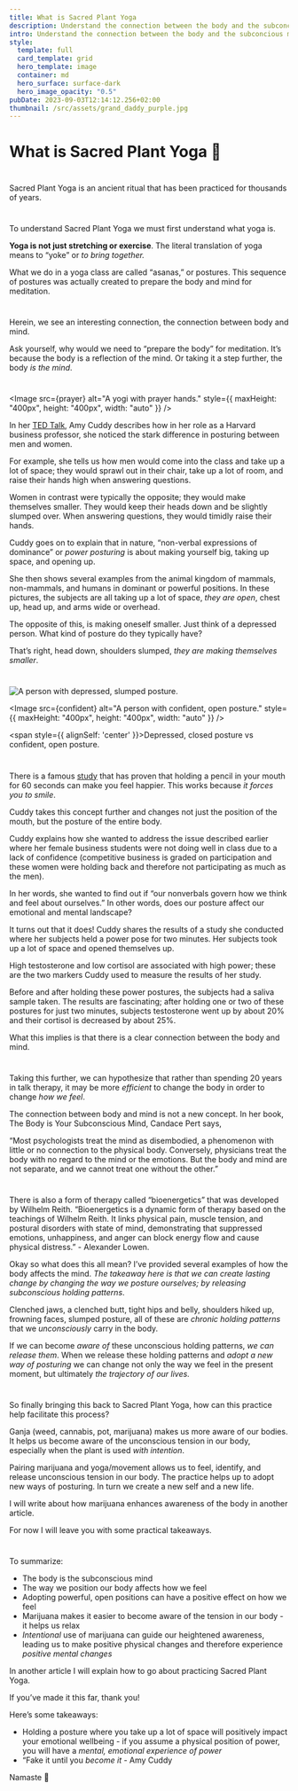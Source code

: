 ```yaml
---
title: What is Sacred Plant Yoga
description: Understand the connection between the body and the subconcious mind. And how cannabis can help you reprogram youself.
intro: Understand the connection between the body and the subconcious mind. And how cannabis can help you reprogram youself.
style:
  template: full
  card_template: grid
  hero_template: image
  container: md
  hero_surface: surface-dark
  hero_image_opacity: "0.5"
pubDate: 2023-09-03T12:14:12.256+02:00
thumbnail: /src/assets/grand_daddy_purple.jpg
---
```



# What is Sacred Plant Yoga 🍃

#

Sacred Plant Yoga is an ancient ritual that has been practiced for thousands of years.

#

To understand Sacred Plant Yoga we must first understand what yoga is.

**Yoga is not just stretching or exercise**. The literal translation of yoga means to “yoke” or _to bring together._

What we do in a yoga class are called “asanas,” or postures. This sequence of postures was actually created to prepare the body and mind for meditation.

#

Herein, we see an interesting connection, the connection between body and mind.

Ask yourself, why would we need to “prepare the body” for meditation. It’s because the body is a reflection of the mind. Or taking it a step further, the body _is the mind_.

#

<Image
  src={prayer}
  alt="A yogi with prayer hands."
  style={{ maxHeight: "400px", height: "400px", width: "auto" }}
/>

In her [TED Talk](https://youtu.be/Ks-_Mh1QhMc?si=WpG537pW1jwcO6Z1), Amy Cuddy describes how in her role as a Harvard business professor, she noticed the stark difference in posturing between men and women.

For example, she tells us how men would come into the class and take up a lot of space; they would sprawl out in their chair, take up a lot of room, and raise their hands high when answering questions.

Women in contrast were typically the opposite; they would make themselves smaller. They would keep their heads down and be slightly slumped over. When answering questions, they would timidly raise their hands.

Cuddy goes on to explain that in nature, “non-verbal expressions of dominance” or _power posturing_ is about making yourself big, taking up space, and opening up.

She then shows several examples from the animal kingdom of mammals, non-mammals, and humans in dominant or powerful positions. In these pictures, the subjects are all taking up a lot of space, _they are open_, chest up, head up, and arms wide or overhead.

The opposite of this, is making oneself smaller. Just think of a depressed person. What kind of posture do they typically have?

That’s right, head down, shoulders slumped, _they are making themselves smaller_.

#

<div style={{ display: 'flex', gap: '20px' }}>
<Image
  src={depressed}
  alt="A person with depressed, slumped posture."
  style={{ maxHeight: "400px", height: "400px", width: "auto" }}
/>

<Image
  src={confident}
  alt="A person with confident, open posture."
  style={{ maxHeight: "400px", height: "400px", width: "auto" }}
/>

<span style={{ alignSelf: 'center' }}>Depressed, closed posture vs confident, open posture.</span>
</div>

#

There is a famous [study](https://www.sciencedaily.com/releases/2019/04/190412094728.htm) that has proven that holding a pencil in your mouth for 60 seconds can make you feel happier. This works because _it forces you to smile_.

Cuddy takes this concept further and changes not just the position of the mouth, but the posture of the entire body.

Cuddy explains how she wanted to address the issue described earlier where her female business students were not doing well in class due to a lack of confidence (competitive business is graded on participation and these women were holding back and therefore not participating as much as the men).

In her words, she wanted to find out if “our nonverbals govern how we think and feel about ourselves.” In other words, does our posture affect our emotional and mental landscape?

It turns out that it does! Cuddy shares the results of a study she conducted where her subjects held a power pose for two minutes. Her subjects took up a lot of space and opened themselves up.

High testosterone and low cortisol are associated with high power; these are the two markers Cuddy used to measure the results of her study.

Before and after holding these power postures, the subjects had a saliva sample taken. The results are fascinating; after holding one or two of these postures for just two minutes, subjects testosterone went up by about 20% and their cortisol is decreased by about 25%.

What this implies is that there is a clear connection between the body and mind.

#

Taking this further, we can hypothesize that rather than spending 20 years in talk therapy, it may be more _efficient_ to change the body in order to change _how we feel_.

The connection between body and mind is not a new concept. In her book, The Body is Your Subconscious Mind, Candace Pert says,

“Most psychologists treat the mind as disembodied, a phenomenon with little or no connection to the physical body. Conversely, physicians treat the body with no regard to the mind or the emotions. But the body and mind are not separate, and we cannot treat one without the other.”

#

There is also a form of therapy called “bioenergetics” that was developed by Wilhelm Reith. “Bioenergetics is a dynamic form of therapy based on the teachings of Wilhelm Reith. It links physical pain, muscle tension, and postural disorders with state of mind, demonstrating that suppressed emotions, unhappiness, and anger can block energy flow and cause physical distress.” - Alexander Lowen.

Okay so what does this all mean? I’ve provided several examples of how the body affects the mind. _The takeaway here is that we can create lasting change by changing the way we posture ourselves; by releasing subconscious holding patterns_.

Clenched jaws, a clenched butt, tight hips and belly, shoulders hiked up, frowning faces, slumped posture, all of these are _chronic holding patterns_ that we _unconsciously_ carry in the body.

If we can become _aware of_ these unconscious holding patterns, _we can release them_. When we release these holding patterns and _adopt a new way of posturing_ we can change not only the way we feel in the present moment, but ultimately _the trajectory of our lives._

#

So finally bringing this back to Sacred Plant Yoga, how can this practice help facilitate this process?

Ganja (weed, cannabis, pot, marijuana) makes us more aware of our bodies. It helps us become aware of the unconscious tension in our body, especially when the plant is used _with intention_.

Pairing marijuana and yoga/movement allows us to feel, identify, and release unconscious tension in our body. The practice helps up to adopt new ways of posturing. In turn we create a new self and a new life.

I will write about how marijuana enhances awareness of the body in another article.

For now I will leave you with some practical takeaways.

#

To summarize:

- The body is the subconscious mind
- The way we position our body affects how we feel
- Adopting powerful, open positions can have a positive effect on how we feel
- Marijuana makes it easier to become aware of the tension in our body - it helps us relax
- _Intentional_ use of marijuana can guide our heightened awareness, leading us to make positive physical changes and therefore experience _positive mental changes_

In another article I will explain how to go about practicing Sacred Plant Yoga.

If you’ve made it this far, thank you!

Here’s some takeaways:

- Holding a posture where you take up a lot of space will positively impact your emotional wellbeing - if you assume a physical position of power, you will have a _mental, emotional experience of power_
- “Fake it until you _become it_ - Amy Cuddy

Namaste 🙏
